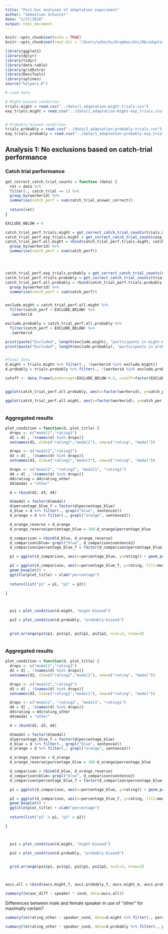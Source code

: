 ```yaml
---
title: "Post-hoc analyses of adaptation experiment"
author: "Sebastian Schuster"
date: "2/27/2018"
output: html_document
---
```


```r
knitr::opts_chunk$set(echo = TRUE)
knitr::opts_chunk$set(root.dir = "/Users/sebschu/Dropbox/Uni/RA/adaptation/adaptation/experiments/1_adaptation/analysis/")
```

```r
library(ggplot2)
library(dplyr)
library(tidyr)
library(data.table)
library(gridExtra)
library(DescTools)
library(splines)
source("helpers.R")
```

```r
# Load data

# Might-biased condition
trials.might = read.csv("../data/1_adaptation-might-trials.csv")
exp_trials.might = read.csv("../data/1_adaptation-might-exp_trials.csv")


# Probably-biased condition
trials.probably = read.csv("../data/1_adaptation-probably-trials.csv")
exp_trials.probably = read.csv("../data/1_adaptation-probably-exp_trials.csv")

```

## Analysis 1: No exclusions based on catch-trial performance

### Catch trial performance

```r

get_correct_catch_trial_counts = function (data) {
  ret = data %>% 
  filter(., catch_trial == 1) %>%
  group_by(workerid) %>%
  summarise(catch_perf = sum(catch_trial_answer_correct))
  
  return(ret)
}

EXCLUDE_BELOW = 0

catch_trial_perf.trials.might = get_correct_catch_trial_counts(trials.might)
catch_trial_perf.exp_trials.might = get_correct_catch_trial_counts(exp_trials.might)
catch_trial_perf.all.might = rbind(catch_trial_perf.trials.might, catch_trial_perf.exp_trials.might) %>%
  group_by(workerid) %>%
  summarise(catch_perf = sum(catch_perf))




catch_trial_perf.exp_trials.probably = get_correct_catch_trial_counts(exp_trials.probably)
catch_trial_perf.trials.probably = get_correct_catch_trial_counts(trials.probably)
catch_trial_perf.all.probably = rbind(catch_trial_perf.trials.probably, catch_trial_perf.exp_trials.probably) %>%
  group_by(workerid) %>%
  summarise(catch_perf = sum(catch_perf))


exclude.might = catch_trial_perf.all.might %>%
  filter(catch_perf < EXCLUDE_BELOW) %>%
  .$workerid

exclude.probably = catch_trial_perf.all.probably %>%
  filter(catch_perf < EXCLUDE_BELOW) %>%
  .$workerid

print(paste("Excluded", length(exclude.might), "participants in might-biased condition."))
print(paste("Excluded", length(exclude.probably), "participants in probably-biased condition."))


#final data
d.might = trials.might %>% filter(., !(workerid %in% exclude.might))
d.probably = trials.probably %>% filter(., !(workerid %in% exclude.probably))

```

```r

cutoff <- data.frame(yintercept=EXCLUDE_BELOW-0.5, cutoff=factor(EXCLUDE_BELOW-0.5))


ggplot(catch_trial_perf.all.probably, aes(x=factor(workerid), y=catch_perf)) + geom_bar(stat = "identity") + ggtitle("Catch trial performace in probably-biased cond.") + xlab ("participant") + ylab("correct responses") + geom_hline(aes(yintercept=yintercept, linetype=cutoff, color="red"), data=cutoff) + theme(legend.position="none")

```


```r

ggplot(catch_trial_perf.all.might, aes(x=factor(workerid), y=catch_perf)) + geom_bar(stat = "identity") + ggtitle("Catch trial performace in might-biased cond.") + xlab ("participant") + ylab("correct responses") + geom_hline(aes(yintercept=yintercept, linetype=cutoff, color="red"), data=cutoff) + theme(legend.position="none")



```


### Aggregated results


```r

plot_condition = function(d, plot_title) {
  drops <- c("modal1","rating1")
  d2 = d[ , !(names(d) %in% drops)]
  setnames(d2, old=c("rating2","modal2"), new=c("rating", "modal"))

  drops <- c("modal2","rating2")
  d3 = d[ , !(names(d) %in% drops)]
  setnames(d3, old=c("rating1","modal1"), new=c("rating", "modal"))

  drops <- c("modal2", "rating2", "modal1", "rating1")
  d4 = d[ , !(names(d) %in% drops)]
  d4$rating = d4$rating_other
  d4$modal = "other"

  d = rbind(d2, d3, d4)

  d$modal = factor(d$modal)
  d$percentage_blue_f = factor(d$percentage_blue)
  d_blue = d %>% filter(., grepl("blue", sentence2))
  d_orange = d %>% filter(., grepl("orange", sentence2))

  d_orange_reverse = d_orange
  d_orange_reverse$percentage_blue = 100-d_orange$percentage_blue

  d_comparison = rbind(d_blue, d_orange_reverse)
  d_comparison$blue= grepl("blue", d_comparison$sentence2)
  d_comparison$percentage_blue_f = factor(d_comparison$percentage_blue)

  p1 = ggplot(d_comparison, aes(x=percentage_blue, y=rating)) + geom_point(aes(col=modal)) +       geom_smooth(aes(col=modal,linetype=blue), method="loess") + ggtitle(plot_title) + xlab("percentage")

  p2 = ggplot(d_comparison, aes(x=percentage_blue_f, y=rating, fill=modal)) + 
  geom_boxplot() +
  ggtitle(plot_title) + xlab("percentage")
  
  return(list("p1" = p1, "p2" = p2))

}



  ps1 = plot_condition(d.might, "might-biased")

  ps2 = plot_condition(d.probably, "probably-biased")

  
  grid.arrange(ps1$p1, ps1$p2, ps2$p1, ps2$p2, ncol=2, nrow=2)



```


### Aggregated results


```r

plot_condition = function(d, plot_title) {
  drops <- c("modal1","rating1")
  d2 = d[ , !(names(d) %in% drops)]
  setnames(d2, old=c("rating2","modal2"), new=c("rating", "modal"))

  drops <- c("modal2","rating2")
  d3 = d[ , !(names(d) %in% drops)]
  setnames(d3, old=c("rating1","modal1"), new=c("rating", "modal"))

  drops <- c("modal2", "rating2", "modal1", "rating1")
  d4 = d[ , !(names(d) %in% drops)]
  d4$rating = d4$rating_other
  d4$modal = "other"

  d = rbind(d2, d3, d4)

  d$modal = factor(d$modal)
  d$percentage_blue_f = factor(d$percentage_blue)
  d_blue = d %>% filter(., grepl("blue", sentence2))
  d_orange = d %>% filter(., grepl("orange", sentence2))

  d_orange_reverse = d_orange
  d_orange_reverse$percentage_blue = 100-d_orange$percentage_blue

  d_comparison = rbind(d_blue, d_orange_reverse)
  d_comparison$blue= grepl("blue", d_comparison$sentence2)
  d_comparison$percentage_blue_f = factor(d_comparison$percentage_blue)

  p1 = ggplot(d_comparison, aes(x=percentage_blue, y=rating)) + geom_point(aes(col=modal)) +       geom_smooth(aes(col=modal,linetype=speaker_cond), method="loess") + ggtitle(plot_title) + xlab("percentage")

  p2 = ggplot(d_comparison, aes(x=percentage_blue_f, y=rating, fill=modal)) + 
  geom_boxplot() +
  ggtitle(plot_title) + xlab("percentage")
  
  return(list("p1" = p1, "p2" = p2))

}



  ps1 = plot_condition(d.might, "might-biased")

  ps2 = plot_condition(d.probably, "probably-biased")

  
  grid.arrange(ps1$p1, ps1$p2, ps2$p1, ps2$p2, ncol=2, nrow=2)



aucs.all = rbind(aucs.might_f, aucs.probably_f, aucs.might_m, aucs.probably_m)

summary(lm(auc_diff ~ speaker * cond, data=aucs.all))

```

Differences between male and female speaker in use of "other" for maximally certain?

```r


summary(lm(rating_other ~ speaker_cond, data=d.might %>% filter(., percentage_blue > 99)))

summary(lm(rating_other ~ speaker_cond, data=d.probably %>% filter(., percentage_blue > 99)))


```

